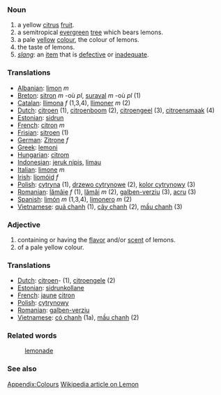 ===Noun===
#a yellow [[citrus]] [[fruit]].
#a semitropical [[evergreen]] [[tree]] which bears lemons.
#a pale [[yellow]] [[color|colour]], the colour of lemons.
#the taste of lemons.
#''[[slang]]'': an [[item]] that is [[defective]] or [[inadequate]].
===Translations===
*[[Albanian]]: [[limon]] ''m''
*[[Breton]]: [[sitron]] ''m'' -où ''pl'', [[suraval]] ''m'' -où ''pl'' (1)
*[[Catalan]]: [[llimona]] ''f'' (1,3,4), [[llimoner]] ''m'' (2)
*[[Dutch]]: [[citroen]] (1), [[citroenboom]] (2), [[citroengeel]] (3), [[citroensmaak]] (4)
*[[Estonian]]: [[sidrun]]
*[[French]]: [[citron]] ''m''
*[[Frisian]]: [[sitroen]] (1)
*[[German]]: [[Zitrone]] ''f''
*[[Greek]]: [[lemoni]]
*[[Hungarian]]: [[citrom]]
*[[Indonesian]]: [[jeruk nipis]], [[limau]]
*[[Italian]]: [[limone]] ''m''
*[[Irish]]: [[líomóid]] ''f''
*[[Polish]]: [[cytryna]] (1), [[drzewo cytrynowe]] (2), [[kolor cytrynowy]] (3)
*[[Romanian]]: [[lămâie]] ''f'' (1), [[lămâi]] ''m'' (2), [[galben-verziu]] (3), [[acru]] (3)
*[[Spanish]]: [[limón]] ''m'' (1,3,4), [[limonero]] ''m'' (2)
*[[Vietnamese]]: [[quả chanh]] (1), [[cây chanh]] (2), [[mầu chanh]] (3)

===Adjective===
#containing or having the [[flavor]] and/or [[scent]] of lemons.
#of a pale yellow colour.
===Translations===
*[[Dutch]]: [[citroen]]- (1), [[citroengele]] (2)
*[[Estonian]]: [[sidrunkollane]]
*[[French]]: [[jaune]] [[citron]]
*[[Polish]]: [[cytrynowy]]
*[[Romanian]]: [[galben-verziu]]
*[[Vietnamese]]: [[có chanh]] (1a), [[mầu chanh]] (2)
===Related words===
:[[lemonade]]

===See also===
[[Wiktionary_Appendix:Colours|Appendix:Colours]]
[http://en2.wikipedia.org/wiki/Lemon Wikipedia article on Lemon]